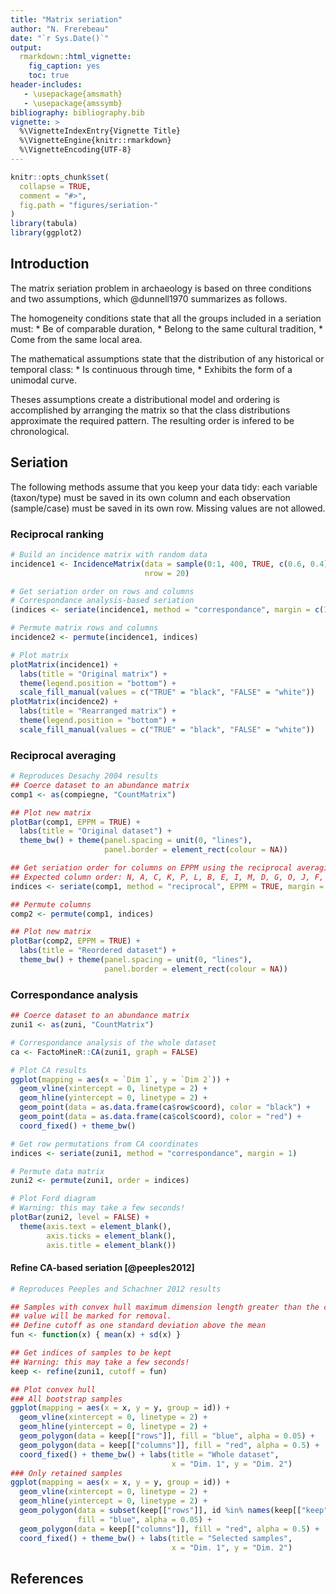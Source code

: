 ```yaml
---
title: "Matrix seriation"
author: "N. Frerebeau"
date: "`r Sys.Date()`"
output:
  rmarkdown::html_vignette:
    fig_caption: yes
    toc: true
header-includes:
   - \usepackage{amsmath}
   - \usepackage{amssymb}
bibliography: bibliography.bib
vignette: >
  %\VignetteIndexEntry{Vignette Title}
  %\VignetteEngine{knitr::rmarkdown}
  %\VignetteEncoding{UTF-8}
---
```


```r
knitr::opts_chunk$set(
  collapse = TRUE,
  comment = "#>",
  fig.path = "figures/seriation-"
)
library(tabula)
library(ggplot2)
```

## Introduction

The matrix seriation problem in archaeology is based on three conditions and two assumptions, which @dunnell1970 summarizes as follows.

The homogeneity conditions state that all the groups included in a seriation must:
* Be of comparable duration,
* Belong to the same cultural tradition,
* Come from the same local area.

The mathematical assumptions state that the distribution of any historical or temporal class:
* Is continuous through time,
* Exhibits the form of a unimodal curve.

Theses assumptions create a distributional model and ordering is accomplished by arranging the matrix so that the class distributions approximate the required pattern. The resulting order is infered to be chronological.

## Seriation

The following methods assume that you keep your data tidy: each variable (taxon/type) must be saved in its own column and each observation (sample/case) must be saved in its own row. Missing values are not allowed.

### Reciprocal ranking

```r
# Build an incidence matrix with random data
incidence1 <- IncidenceMatrix(data = sample(0:1, 400, TRUE, c(0.6, 0.4)),
                              nrow = 20)

# Get seriation order on rows and columns
# Correspondance analysis-based seriation
(indices <- seriate(incidence1, method = "correspondance", margin = c(1, 2)))

# Permute matrix rows and columns
incidence2 <- permute(incidence1, indices)

# Plot matrix
plotMatrix(incidence1) + 
  labs(title = "Original matrix") +
  theme(legend.position = "bottom") +
  scale_fill_manual(values = c("TRUE" = "black", "FALSE" = "white"))
plotMatrix(incidence2) + 
  labs(title = "Rearranged matrix") +
  theme(legend.position = "bottom") +
  scale_fill_manual(values = c("TRUE" = "black", "FALSE" = "white"))
```

### Reciprocal averaging

```r
# Reproduces Desachy 2004 results
## Coerce dataset to an abundance matrix
comp1 <- as(compiegne, "CountMatrix")

## Plot new matrix
plotBar(comp1, EPPM = TRUE) +
  labs(title = "Original dataset") +
  theme_bw() + theme(panel.spacing = unit(0, "lines"),
                     panel.border = element_rect(colour = NA))

## Get seriation order for columns on EPPM using the reciprocal averaging method
## Expected column order: N, A, C, K, P, L, B, E, I, M, D, G, O, J, F, H
indices <- seriate(comp1, method = "reciprocal", EPPM = TRUE, margin = 2)

## Permute columns
comp2 <- permute(comp1, indices)

## Plot new matrix
plotBar(comp2, EPPM = TRUE) +
  labs(title = "Reordered dataset") +
  theme_bw() + theme(panel.spacing = unit(0, "lines"),
                     panel.border = element_rect(colour = NA))
```

### Correspondance analysis

```r
## Coerce dataset to an abundance matrix
zuni1 <- as(zuni, "CountMatrix")

# Correspondance analysis of the whole dataset
ca <- FactoMineR::CA(zuni1, graph = FALSE)

# Plot CA results
ggplot(mapping = aes(x = `Dim 1`, y = `Dim 2`)) +
  geom_vline(xintercept = 0, linetype = 2) +
  geom_hline(yintercept = 0, linetype = 2) +
  geom_point(data = as.data.frame(ca$row$coord), color = "black") +
  geom_point(data = as.data.frame(ca$col$coord), color = "red") +
  coord_fixed() + theme_bw()
```

```r
# Get row permutations from CA coordinates
indices <- seriate(zuni1, method = "correspondance", margin = 1)

# Permute data matrix
zuni2 <- permute(zuni1, order = indices)

# Plot Ford diagram
# Warning: this may take a few seconds!
plotBar(zuni2, level = FALSE) +
  theme(axis.text = element_blank(),
        axis.ticks = element_blank(),
        axis.title = element_blank())
```

#### Refine CA-based seriation [@peeples2012]

```r
# Reproduces Peeples and Schachner 2012 results

## Samples with convex hull maximum dimension length greater than the cutoff
## value will be marked for removal.
## Define cutoff as one standard deviation above the mean
fun <- function(x) { mean(x) + sd(x) }

## Get indices of samples to be kept
## Warning: this may take a few seconds!
keep <- refine(zuni1, cutoff = fun)

## Plot convex hull
### All bootstrap samples
ggplot(mapping = aes(x = x, y = y, group = id)) +
  geom_vline(xintercept = 0, linetype = 2) +
  geom_hline(yintercept = 0, linetype = 2) +
  geom_polygon(data = keep[["rows"]], fill = "blue", alpha = 0.05) +
  geom_polygon(data = keep[["columns"]], fill = "red", alpha = 0.5) +
  coord_fixed() + theme_bw() + labs(title = "Whole dataset",
                                    x = "Dim. 1", y = "Dim. 2")
### Only retained samples
ggplot(mapping = aes(x = x, y = y, group = id)) +
  geom_vline(xintercept = 0, linetype = 2) +
  geom_hline(yintercept = 0, linetype = 2) +
  geom_polygon(data = subset(keep[["rows"]], id %in% names(keep[["keep"]])),
               fill = "blue", alpha = 0.05) +
  geom_polygon(data = keep[["columns"]], fill = "red", alpha = 0.5) +
  coord_fixed() + theme_bw() + labs(title = "Selected samples",
                                    x = "Dim. 1", y = "Dim. 2")
```

## References
